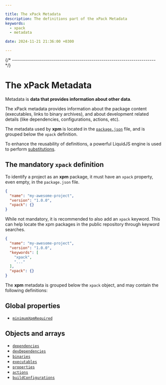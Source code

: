 ```yaml
---

title: The xPack Metadata
description: The definitions part of the xPack Metadata
keywords:
  - xpack
  - metadata

date: 2024-11-21 21:36:00 +0300

---
```



{/* ------------------------------------------------------------------------ */}

# The xPack Metadata

Metadata is **data that provides information about other data**.

The xPack metadata provides information about the package content
(executables, links to binary archives), and about development related
details (like dependencies, configurations, actions, etc).

The metadata used by **xpm** is located in the
[`package.json`](/docs/guide/files/package.json/) file, and is grouped
below the `xpack` definition.

To enhance the reusability of definitions, a powerful
LiquidJS engine is used to perform
[substitutions](./liquidjs-substitutions/).

## The mandatory `xpack` definition

To identify a project as an **xpm** package, it must have an `xpack`
property, even empty, in the `package.json` file.

```json title="Minimal empty xpack" {4}
{
  "name": "my-awesome-project",
  "version": "1.0.0",
  "xpack": {}
}
```

While not mandatory, it is recommended to also add an `xpack` keyword.
This can help locate the xpm packages in the public repository through
keyword searches.

```json title="Recommended keyword" {5}
{
  "name": "my-awesome-project",
  "version": "1.0.0",
  "keywords": [
    "xpack",
    "..."
  ],
  "xpack": {}
}
```

The **xpm** metadata is grouped below the `xpack` object, and may
contain the following definitions:

## Global properties

- [`minimumXpmRequired`](./minimumXpmRequired/)

## Objects and arrays

- [`dependencies`](./dependencies/)
- [`devDependencies`](./devDependencies/)
- [`binaries`](./binaries/)
- [`executables`](./executables/)
- [`properties`](./properties/)
- [`actions`](./actions/)
- [`buildConfigurations`](./buildConfigurations/)

